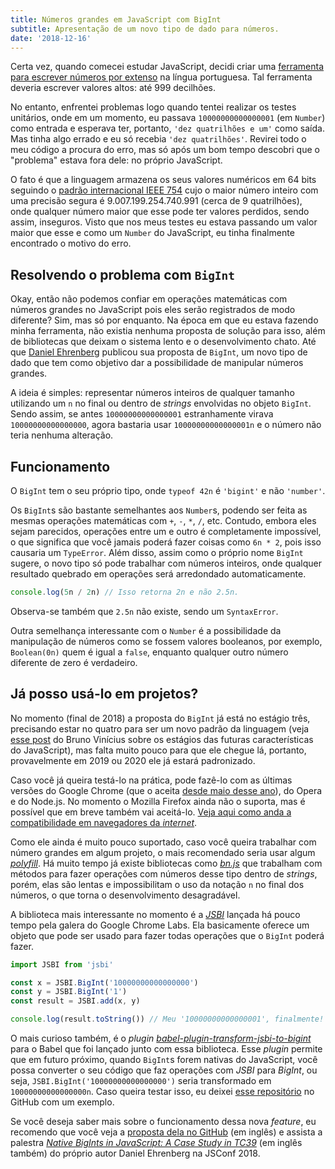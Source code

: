 ```yaml
---
title: Números grandes em JavaScript com BigInt
subtitle: Apresentação de um novo tipo de dado para números.
date: '2018-12-16'
---
```


Certa vez, quando comecei estudar JavaScript, decidi criar uma [ferramenta para escrever números por extenso](https://github.com/theuves/extenso.js) na língua portuguesa. Tal ferramenta deveria escrever valores altos: até 999 decilhões.

No entanto, enfrentei problemas logo quando tentei realizar os testes unitários, onde em um momento, eu passava `10000000000000001` (em `Number`) como entrada e esperava ter, portanto, `'dez quatrilhões e um'` como saída. Mas tinha algo errado e eu só recebia `'dez quatrilhões'`. Revirei todo o meu código a procura do erro, mas só após um bom tempo descobri que o "problema" estava fora dele: no próprio JavaScript.

O fato é que a linguagem armazena os seus valores numéricos em 64 bits seguindo o [padrão internacional IEEE 754](https://www.youtube.com/watch?v=PDgT0T0Yodo) cujo o maior número inteiro com uma precisão segura é 9.007.199.254.740.991 (cerca de 9 quatrilhões), onde qualquer número maior que esse pode ter valores perdidos, sendo assim, inseguros. Visto que nos meus testes eu estava passando um valor maior que esse e como um `Number` do JavaScript, eu tinha finalmente encontrado o motivo do erro.

## Resolvendo o problema com `BigInt`

Okay, então não podemos confiar em operações matemáticas com números grandes no JavaScript pois eles serão registrados de modo diferente? Sim, mas só por enquanto. Na época em que eu estava fazendo minha ferramenta, não existia nenhuma proposta de solução para isso, além de bibliotecas que deixam o sistema lento e o desenvolvimento chato. Até que [Daniel Ehrenberg](https://twitter.com/littledan) publicou sua proposta de `BigInt`, um novo tipo de dado que tem como objetivo dar a possibilidade de manipular números grandes.

A ideia é simples: representar números inteiros de qualquer tamanho utilizando um `n` no final ou dentro de *strings* envolvidas no objeto `BigInt`. Sendo assim, se antes `10000000000000001` estranhamente virava  `10000000000000000`, agora bastaria usar `10000000000000001n` e o número não teria nenhuma alteração.

##  Funcionamento

O `BigInt` tem o seu próprio tipo, onde `typeof 42n` é `'bigint'` e não `'number'`. 

Os `BigInt`s são bastante semelhantes aos `Number`s, podendo ser feita as mesmas operações matemáticas com `+`, `-`, `*`, `/`, etc. Contudo, embora eles sejam parecidos, operações entre um e outro é completamente impossível, o que significa que você jamais poderá fazer coisas como `6n * 2`, pois isso causaria um `TypeError`. Além disso, assim como o próprio nome `BigInt` sugere, o novo tipo só pode trabalhar com números inteiros, onde qualquer resultado quebrado em operações será arredondado automaticamente.

```js
console.log(5n / 2n) // Isso retorna 2n e não 2.5n.
```

Observa-se também que `2.5n` não existe, sendo um `SyntaxError`.

Outra  semelhança interessante com o `Number` é a possibilidade da manipulação de números como se fossem valores booleanos, por exemplo, `Boolean(0n)` quem é igual a `false`, enquanto qualquer outro número diferente de zero é verdadeiro.

## Já posso usá-lo em projetos?

No momento (final de 2018) a proposta do `BigInt` já está no estágio três, precisando estar no quatro para ser um novo padrão da linguagem (veja [esse post](https://medium.com/@brunovincius/processo-de-adi%C3%A7%C3%A3o-de-novas-features-do-js-5c2e086cab8f) do Bruno Vinícius sobre os estágios das futuras características do JavaScript), mas falta muito pouco para que ele chegue lá, portanto, provavelmente em 2019 ou 2020 ele já estará padronizado.

Caso você já queira testá-lo na prática, pode fazê-lo com as últimas versões do Google Chrome (que o aceita [desde maio desse ano](https://developers.google.com/web/updates/2018/05/nic67)), do Opera e do Node.js. No momento o Mozilla Firefox ainda não o suporta, mas é possível que em breve também vai aceitá-lo. [Veja aqui como anda a compatibilidade em navegadores da *internet*](https://caniuse.com/#feat=bigint).

Como ele ainda é muito pouco suportado, caso você queira trabalhar com número grandes em algum projeto, o mais recomendado seria usar algum [*polyfill*](https://pt.stackoverflow.com/questions/194857/o-que-%C3%A9-polyfill). Há muito tempo já existe bibliotecas como [*bn.js*](https://www.npmjs.com/package/bn.js) que trabalham com métodos para fazer operações com números desse tipo dentro de *strings*, porém, elas são lentas e impossibilitam o uso da notação `n` no final dos números, o que torna o desenvolvimento desagradável.

A biblioteca mais interessante no momento é a [*JSBI*](https://www.npmjs.com/package/jsbi) lançada há pouco tempo pela galera do Google Chrome Labs. Ela basicamente oferece um objeto que pode ser usado para fazer todas operações que o `BigInt` poderá fazer.

```js
import JSBI from 'jsbi'

const x = JSBI.BigInt('10000000000000000')
const y = JSBI.BigInt('1')
const result = JSBI.add(x, y)

console.log(result.toString()) // Meu '10000000000000001', finalmente!
```

O mais curioso também, é o *plugin* [*babel-plugin-transform-jsbi-to-bigint*](https://www.npmjs.com/package/babel-plugin-transform-jsbi-to-bigint) para o Babel que foi lançado junto com essa biblioteca. Esse *plugin* permite que em futuro próximo, quando `BigInt`s forem nativas do JavaScript, você possa converter o seu código que faz operações com *JSBI* para *BigInt*, ou seja, `JSBI.BigInt('10000000000000000')` seria transformado em `10000000000000000n`. Caso queira testar isso, eu deixei [esse repositório](https://github.com/theuves-demos/jsbi-to-bigint) no GitHub com um exemplo.

Se você deseja saber mais sobre o funcionamento dessa nova *feature*, eu recomendo que você veja a [proposta dela no GitHub](https://github.com/tc39/proposal-bigint) (em inglês) e assista a palestra [*Native BigInts in JavaScript: A Case Study in TC39*](https://www.youtube.com/watch?v=RiU5OzMZ7z8) (em inglês também) do próprio autor Daniel Ehrenberg na JSConf 2018.